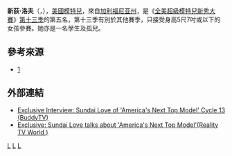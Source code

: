 {{refimprove|time=2011-01-31T13:19:21+00:00}}
{{Infobox Model
| name          = 新荻·洛夫<br>{{en}}Sundai Love
| image         = 
| imagesize     =  
| caption       = 
| birthname     = 
| birthdate     = 1990年
| location      = {{US}}[[加利福尼亚州|加利福尼亚州]][[贝克斯菲尔德_(加利福尼亚州)|贝克斯菲尔德]]
| deathdate     = 
| deathplace    = 
| height        = {{Height|m=1.61}}
| weight        = 
| haircolor     = 黑色
| eyecolor      = 淺棕色
| measurements  = 
| dress size    = 
| shoesize      = 
| agency        = 
| alias(es)     = 
| spouse        = 
| homepage      = 
}}
'''新荻·洛夫'''（{{lang-en|Sundai Love}}，{{bd|1990年}}），[[美國|美國]][[模特兒|模特兒]]，來自[[加利福尼亚州|加利福尼亚州]]，是《[[全美超級模特兒新秀大賽|全美超級模特兒新秀大賽]]》[[全美超級模特兒新秀大賽_(第十三季)|第十三季]]的第五名，第十三季有別於其他賽季，只接受身高5尺7吋或以下的女孩參賽。她亦是一名學生及孤兒。


== 參考來源 ==
*[https://web.archive.org/web/20070115234652/http://www.cwtv.com/shows/americas-next-top-model/]

==外部連結==
* [http://www.buddytv.com/articles/americas-next-top-model/exclusive-interview-sundai-lov-32437.aspx Exclusive Interview: Sundai Love of 'America's Next Top Model' Cycle 13 (BuddyTV)] {{Wayback|url=http://www.buddytv.com/articles/americas-next-top-model/exclusive-interview-sundai-lov-32437.aspx |date=20160306034926 }}
* [http://www.realitytvworld.com/news/exclusive-sundai-love-talks-about-america-next-top-model-9879.php Exclusive: Sundai Love talks about 'America's Next Top Model'(Reality TV World )] {{Wayback|url=http://www.realitytvworld.com/news/exclusive-sundai-love-talks-about-america-next-top-model-9879.php |date=20170614131626 }}

[[Category:全美超級模特兒新秀大賽參賽者|L]]
[[Category:美國女性模特兒|L]]
[[Category:真人實境秀演員|L]]

{{America's Next Top Model}}